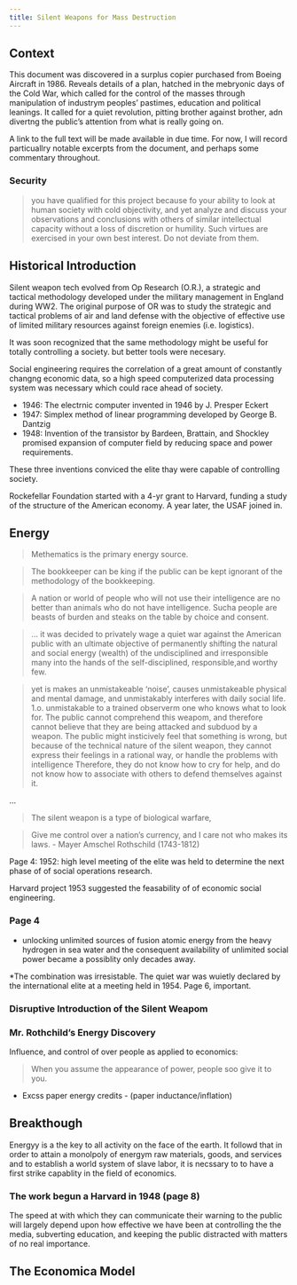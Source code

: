 ```yaml
---
title: Silent Weapons for Mass Destruction
---
```


## Context

This document was discovered in a surplus copier purchased from Boeing Aircraft in 1986. Reveals details of a plan, hatched in the mebryonic days of the Cold War, which called for the control of the masses through manipulation of industrym peoples' pastimes, education and political leanings. It called for a quiet revolution, pitting brother against brother, adn divertng the public's attention from what is really going on.

A link to the full text will be made available in due time. For now, I will record particuallry notable excerpts from the document, and perhaps some commentary throughout.

### Security

> you have qualified for this project because fo your ability to look at human society with cold objectivity, and yet analyze and discuss your observations and conclusions with others of similar intellectual capacity without a loss of discretion or humility. Such virtues are exercised in your own best interest. Do not deviate from them.

## Historical Introduction

Silent weapon tech evolved from Op Research (O.R.), a strategic and tactical methodology developed under the military management in England during WW2. The original purpose of OR was to study the strategic and tactical problems of air and land defense with the objective of effective use of limited military resources against foreign enemies (i.e. logistics).

It was soon recognized that the same methodology might be useful for totally controlling a society. but better tools were necesary.

Social engineering requires the correlation of a great amount of constantly changng economic data, so a high speed computerized data processing system was necessary which could race ahead of society.

- 1946: The electrnic computer invented in 1946 by J. Presper Eckert
- 1947: Simplex method of linear programming developed by George B. Dantzig
- 1948: Invention of the transistor by Bardeen, Brattain, and Shockley promised expansion of computer field by reducing space and power requirements.

These three inventions conviced the elite thay were capable of controlling society.

Rockefellar Foundation started with a 4-yr grant to Harvard, funding a study of the structure of the American economy. A year later, the USAF joined in.

## Energy

> Methematics is the primary energy source.

> The bookkeeper can be king if the public can be kept ignorant of the methodology of the bookkeeping.

> A nation or world of people who will not use their intelligence are no better than animals who do not have intelligence. Sucha  people are beasts of burden and steaks on the table by choice and consent.

> ... it was decided to privately wage a quiet war against the American public with an ultimate objective of permanently shifting the natural and social energy (wealth) of the undisciplined and irresponsible many into the hands of the self-disciplined, responsible,and worthy few.

> yet is makes an unmistakeable 'noise', causes unmistakeable physical and mental damage, and unmistakably interferes with daily social life. 1.o. unmistakable to a trained observerm one who knows what to look for.
> The public cannot comprehend this weapom, and therefore cannot believe that they are being attacked and subduod by a weapon.
> The public might insticively feel that something is wrong, but because of the technical nature of the silent weapon, they cannot express their feelings in a rational way, or handle the problems with intelligence Therefore, they do not know how to cry for help, and do not know how to associate with others to defend themselves against it.

$\dots$

> The silent weapon is a type of biological warfare,

> Give me control over a nation's currency, and I care not who makes its laws. - Mayer Amschel Rothschild (1743-1812)

Page 4: 1952: high level meeting of the elite was held to determine the next phase of of social operations research.

Harvard project 1953 suggested the feasability of of economic social engineering.

### Page 4

- unlocking unlimited sources of fusion atomic energy from the heavy hydrogen in sea water and the consequent availability of unlimited social power became a possiblity only decades away.

*The combination was irresistable. The quiet war was wuietly declared by the international elite at a meeting held in 1954.
Page 6, important.

### Disruptive Introduction of the Silent Weapom



### Mr. Rothchild's Energy Discovery

Influence, and control of over people as applied to economics:

> When you assume the appearance of power, people soo give it to you.

- Excss paper energy credits - (paper inductance/inflation)

## Breakthough


Energyy is a the key to all activity on the face of the earth. It followd that in order to attain a monolpoly of energym raw materials, goods, and services and to establish a world system of slave labor, it is necssary to to have a first strike capablity in the field of economics.

### The work begun a Harvard in 1948 (page 8)

The speed at with which they can communicate their warning to the public will largely depend upon how effective we have been at controlling the the media, subverting education, and keeping the public distracted with matters of no real importance.

## The Economica Model